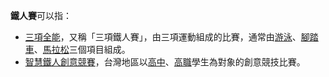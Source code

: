 '''鐵人賽'''可以指：
*[[三項全能|三項全能]]，又稱「三項鐵人賽」，由三項運動組成的比賽，通常由[[游泳|游泳]]、[[腳踏車|腳踏車]]、[[馬拉松|馬拉松]]三個項目組成。
*[[智慧鐵人創意競賽|智慧鐵人創意競賽]]，台灣地區以[[高中|高中]]、[[高職|高職]]學生為對象的創意競技比賽。
{{Disambig|鐵|cat=三字消歧義}}